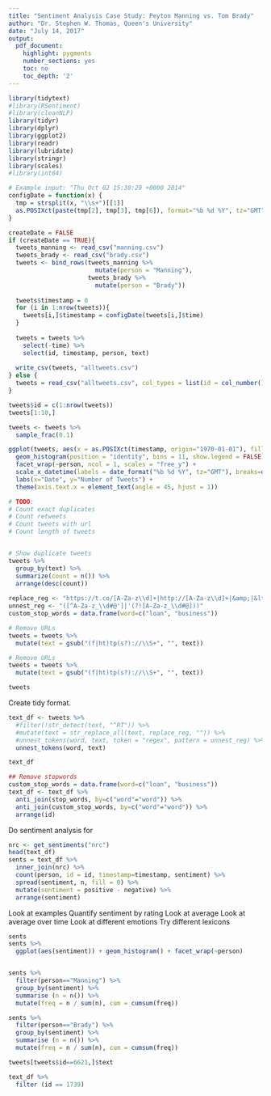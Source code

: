 ```yaml
---
title: "Sentiment Analysis Case Study: Peyton Manning vs. Tom Brady"
author: "Dr. Stephen W. Thomas, Queen's University"
date: "July 14, 2017"
output:
  pdf_document:
    highlight: pygments
    number_sections: yes
    toc: no
    toc_depth: '2'
---
```




```r
library(tidytext)
#library(RSentiment)
#library(cleanNLP)
library(tidyr)
library(dplyr)
library(ggplot2)
library(readr)
library(lubridate)
library(stringr)
library(scales)
#library(int64)
```


```r
# Example input: "Thu Oct 02 15:38:29 +0000 2014"
configDate = function(x) {
  tmp = strsplit(x, "\\s+")[[1]]
  as.POSIXct(paste(tmp[2], tmp[3], tmp[6]), format="%b %d %Y", tz="GMT")
}
```

```r

createDate = FALSE
if (createDate == TRUE){
  tweets_manning <- read_csv("manning.csv")
  tweets_brady <- read_csv("brady.csv")
  tweets <- bind_rows(tweets_manning %>% 
                        mutate(person = "Manning"),
                      tweets_brady %>% 
                        mutate(person = "Brady"))
  
  tweets$timestamp = 0
  for (i in 1:nrow(tweets)){
    tweets[i,]$timestamp = configDate(tweets[i,]$time)
  }
  
  tweets = tweets %>% 
    select(-time) %>%
    select(id, timestamp, person, text)
  
  write_csv(tweets, "alltweets.csv")
} else {
  tweets = read_csv("alltweets.csv", col_types = list(id = col_number()))
}

tweets$id = c(1:nrow(tweets))
tweets[1:10,]

tweets <- tweets %>%
  sample_frac(0.1)
```

```r
ggplot(tweets, aes(x = as.POSIXct(timestamp, origin="1970-01-01"), fill = person)) +
  geom_histogram(position = "identity", bins = 11, show.legend = FALSE) +
  facet_wrap(~person, ncol = 1, scales = "free_y") + 
  scale_x_datetime(labels = date_format("%b %d %Y", tz="GMT"), breaks=date_breaks("1 day")) +
  labs(x="Date", y="Number of Tweets") +
  theme(axis.text.x = element_text(angle = 45, hjust = 1)) 
```

```r

# TODO:
# Count exact duplicates
# Count retweets
# Count tweets with url
# Count length of tweets


# Show duplicate tweets
tweets %>%
  group_by(text) %>%
  summarize(count = n()) %>%
  arrange(desc(count))
  
replace_reg <- "https://t.co/[A-Za-z\\d]+|http://[A-Za-z\\d]+|&amp;|&lt;|&gt;|RT|https"
unnest_reg <- "([^A-Za-z_\\d#@']|'(?![A-Za-z_\\d#@]))"
custom_stop_words = data.frame(word=c("loan", "business"))

# Remove URLs
tweets = tweets %>% 
  mutate(text = gsub("(f|ht)tp(s?)://\\S+", "", text))

# Remove URLs
tweets = tweets %>% 
  mutate(text = gsub("(f|ht)tp(s?)://\\S+", "", text))

tweets
```


Create tidy format.
```r

text_df <- tweets %>% 
  #filter(!str_detect(text, "^RT")) %>%
  #mutate(text = str_replace_all(text, replace_reg, "")) %>%
  #unnest_tokens(word, text, token = "regex", pattern = unnest_reg) %>%
  unnest_tokens(word, text)

text_df
```


```r
## Remove stopwords
custom_stop_words = data.frame(word=c("loan", "business"))
text_df <- text_df %>%
  anti_join(stop_words, by=c("word"="word")) %>%
  anti_join(custom_stop_words, by=c("word"="word")) %>%
  arrange(id)
```


Do sentiment analysis for 

```r
nrc <- get_sentiments("nrc")
head(text_df)
sents = text_df %>%
  inner_join(nrc) %>%
  count(person, id = id, timestamp=timestamp, sentiment) %>%
  spread(sentiment, n, fill = 0) %>%
  mutate(sentiment = positive - negative) %>%
  arrange(sentiment)
```


Look at examples
Quantify sentiment by rating
Look at average
Look at average over time
Look at different emotions
Try different lexicons


```r
sents
sents %>%
  ggplot(aes(sentiment)) + geom_histogram() + facet_wrap(~person)


sents %>%
  filter(person=="Manning") %>%
  group_by(sentiment) %>%
  summarise (n = n()) %>%
  mutate(freq = n / sum(n), cum = cumsum(freq))

sents %>%
  filter(person=="Brady") %>%
  group_by(sentiment) %>%
  summarise (n = n()) %>%
  mutate(freq = n / sum(n), cum = cumsum(freq))
```

```r
tweets[tweets$id==6621,]$text
```

```r
text_df %>%
  filter (id == 1739)
```